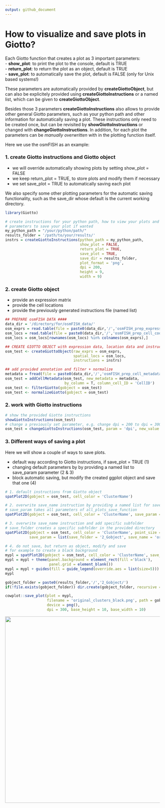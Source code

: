```yaml
---
output: github_document
---
```


# How to visualize and save plots in Giotto?

Each Giotto function that creates a plot as 3 important parameters:    
- **show_plot**: to print the plot to the console, default is TRUE  
- **return_plot**: to return the plot as an object, default is TRUE  
- **save_plot**: to automatically save the plot, default is FALSE  (only for Unix based systems!)  

These parameters are automatically provided by **createGiottoObject**, but can also be
explicitely provided using **createGiottoInstructions** or a named list, which can be given to
**createGiottoObject**.

Besides those 3 parameters **createGiottoInstructions** also allows to provide other
general Giotto parameters, such as your python path and other information for automatically
saving a plot. These instructions only need to be created once, but can be revisited by 
**showGiottoInstructions** or changed with **changeGiottoInstructions**. In addition, for
each plot the parameters can be *manually overwritten* with in the plotting function itself.


Here we use the osmFISH as an example:  

### 1. create Giotto instructions and Giotto object  
- we will override automatically showing plots by setting show_plot = FALSE 
- we keep return_plot = TRUE, to store plots and modify them if necessary  
- we set save_plot = TRUE to automatically saving each plot  

We also specify some other plotting parameters for the automatic saving functionality, 
such as the save_dir whose default is the current working directory.  
```r
library(Giotto)

# create instructions for your python path, how to view your plots and
# parameters to save your plot if wanted
my_python_path = "/your/python/path/"
results_folder = '/path/to/your/results/'
instrs = createGiottoInstructions(python_path = my_python_path,
                                  show_plot = FALSE,  
                                  return_plot = TRUE,
                                  save_plot = TRUE,
                                  save_dir = results_folder,
                                  plot_format = 'png',
                                  dpi = 200,
                                  height = 9,
                                  width = 9)
```


### 2. create Giotto object  
- provide an expression matrix  
- provide the cell locations
- provide the previously generated instructions file (named list)  

```r
## PREPARE osmFISH DATA ####
data_dir = '/directory/for/osmFISH_data/'
osm_exprs = read.table(file = paste0(data_dir,'/','osmFISH_prep_expression.txt'))
osm_locs = read.table(file = paste0(data_dir,'/','osmFISH_prep_cell_coordinates.txt'))
osm_locs = osm_locs[rownames(osm_locs) %in% colnames(osm_exprs),]

## CREATE GIOTTO OBJECT with expression data, location data and instructions
osm_test <- createGiottoObject(raw_exprs = osm_exprs,
                               spatial_locs = osm_locs,
                               instructions = instrs)

## add provided annotation and filter + normalize
metadata = fread(file = paste0(data_dir,'/','osmFISH_prep_cell_metadata.txt'))
osm_test = addCellMetadata(osm_test, new_metadata = metadata,
                           by_column = T, column_cell_ID = 'CellID')
osm_test <- filterGiotto(gobject = osm_test)
osm_test <- normalizeGiotto(gobject = osm_test)
```


### 2. work with Giotto instructions   
```r
# show the provided Giotto instructions
showGiottoInstructions(osm_test)
# change a previously set parameter, e.g. change dpi = 200 to dpi = 300
osm_test = changeGiottoInstructions(osm_test, param = 'dpi', new_value = 300)
```


### 3. Different ways of saving a plot  
Here we will show a couple of ways to save plots.

- default way according to Giotto instructions, if save_plot = TRUE (1)
- changing default parameters by by providing a named list to save_param parameter (2 & 3)
- block automatic saving, but modify the created ggplot object and save that one (4)

```r
# 1. default instructions from Giotto object
spatPlot2D(gobject = osm_test, cell_color = 'ClusterName')

# 2. overwrite save_name instruction by providing a named list for save_param
# save_param takes all parameters of all_plots_save_function
spatPlot2D(gobject = osm_test, cell_color = 'ClusterName', save_param = list(save_name = 'myplot'))

# 3. overwrite save_name instruction and add specific subfolder
# save_folder creates a specific subfolder in the provided directory
spatPlot2D(gobject = osm_test, cell_color = 'ClusterName', point_size = 1.5,
           save_param = list(save_folder = '2_Gobject', save_name = 'original_clusters', units = 'in', base_height = 6, base_width = 6))

# 4. do not save, but return as object, modify and save
# for example to create a black background
mypl = spatPlot2D(gobject = osm_test, cell_color = 'ClusterName', save_plot = F)
mypl = mypl + theme(panel.background = element_rect(fill ='black'),
                    panel.grid = element_blank())
mypl = mypl + guides(fill = guide_legend(override.aes = list(size=5)))
mypl

gobject_folder = paste0(results_folder,'/','2_Gobject/')
if(!file.exists(gobject_folder)) dir.create(gobject_folder, recursive = T)

cowplot::save_plot(plot = mypl,
                   filename = 'original_clusters_black.png', path = gobject_folder,
                   device = png(),
                   dpi = 300, base_height = 10, base_width = 10)

```

![](./figures/original_clusters_black.png){width=16cm} 

